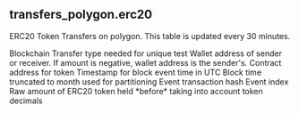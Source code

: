 ## transfers_polygon.erc20 
ERC20 Token Transfers on polygon. This table is updated every 30 minutes.

<ParamField path="blockchain">
Blockchain
</ParamField>
<ParamField path="transfer_type">
Transfer type needed for unique test
</ParamField>
<ParamField path="wallet_address">
Wallet address of sender or receiver. If amount is negative, wallet address is the sender&#x27;s.
</ParamField>
<ParamField path="token_address">
Contract address for token
</ParamField>
<ParamField path="evt_block_time">
Timestamp for block event time in UTC
</ParamField>
<ParamField path="block_month">
Block time truncated to month used for partitioning
</ParamField>
<ParamField path="evt_tx_hash">
Event transaction hash
</ParamField>
<ParamField path="evt_index">
Event index
</ParamField>
<ParamField path="amount_raw">
Raw amount of ERC20 token held *before* taking into account token decimals
</ParamField>
